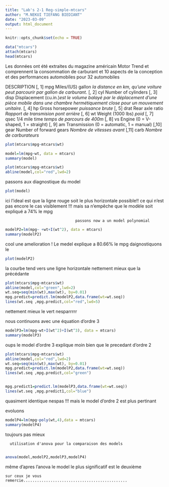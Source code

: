 ```yaml
---
title: "Lab's 2-1 Reg-simple-mtcars"
author: "M.NEKUI TIEFANG BIEDIANT"
date: "2023-03-09"
output: html_document
---
```


```r
knitr::opts_chunk$set(echo = TRUE)
```

```r
data("mtcars")
attach(mtcars)
head(mtcars)
```

Les données ont été extraites du magazine américain Motor Trend et comprennent la consommation de carburant et 10 aspects de la conception et des performances automobiles pour 32 automobiles 

DESCRIPTION
[, 1]	mpg	Miles/(US) gallon *la distance en km, qu'une voiture peut parcourir par gallon de carburant.*
[, 2]	cyl	Number of cylinders
[, 3]	disp	Displacement (cu.in.)*est le volume balayé par le déplacement d'une pièce mobile dans une chambre hermétiquement close pour un mouvement unitaire.*
[, 4]	hp	Gross horsepower *puissance brute*
[, 5]	drat	Rear axle ratio *Rapport de transmision pont arrière*
[, 6]	wt	Weight (1000 lbs) *poid*
[, 7]	qsec	1/4 mile time  *temps de parcours de 400m *
[, 8]	vs	Engine (0 = V-shaped, 1 = straight)
[, 9]	am	Transmission (0 = automatic, 1 = manual) 
[,10]	gear	Number of forward gears  *Nombre de vitesses avant*
[,11] carb                         *Nombre de carburateurs*



```r
plot(mtcars$mpg~mtcars$wt)
```


```r
model=lm(mpg~wt, data = mtcars)
summary(model)
```



```r
plot(mtcars$mpg~mtcars$wt)
abline(model,col="red",lwd=2)
```






passons aux diagnostique du model
```r
plot(model)
```

ici l'ideal est que la ligne rouge soit le plus horizontale possible!! ce qui n'est pas encore le cas visiblement !!! 
mais sa n'empêche que le modèle soit expliqué a 74% le mpg


                                   passons now a un model polynomial


```r
modelP2=lm(mpg~ +wt+I(wt^2), data = mtcars)
summary(modelP2)
```

cool une amelioration ! Le medel explique a 80.66% le mpg 
daignostiquons le 

```r
plot(modelP2)
```

la courbe tend vers une ligne horizontale nettement mieux que la précédante 

```r
plot(mtcars$mpg~mtcars$wt)
abline(model,col="green",lwd=2)
wt.seq=seq(min(wt),max(wt), by=0.01)
mpg.predict=predict.lm(modelP2,data.frame(wt=wt.seq))
lines(wt.seq ,mpg.predict,col="red",lwd=5)

```

nettement mieux le vert nesparrrrr




nous continuons avec une équation d'ordre 3
 
```r
modelP3=lm(mpg~wt+I(wt^2)+I(wt^3), data = mtcars)
summary(modelP3)
```
oups le model d'ordre 3 explique moin bien que le precedant d'ordre 2


```r
plot(mtcars$mpg~mtcars$wt)
abline(model,col="red",lwd=2)
wt.seq=seq(min(wt),max(wt), by=0.01)
mpg.predict=predict.lm(modelP2,data.frame(wt=wt.seq))
lines(wt.seq ,mpg.predict,col="green")


mpg.predict1=predict.lm(modelP3,data.frame(wt=wt.seq))
lines(wt.seq ,mpg.predict1,col="blue")
```
quasiment identique nespas !!! mais le model d'ordre 2 est plus pertinant


evoluons 

```r
modelP4=lm(mpg~poly(wt,4),data = mtcars)
summary(modelP4)
```
 toujours pas mieux 
 
 
      utilisation d'anova pour la comparaison des models
      
```r
anova(model,modelP2,modelP3,modelP4)
```
   même d'apres l'anova le model le plus significatif est le deuxième
   
    sur ceux je vous remercie..............................................

      
      




